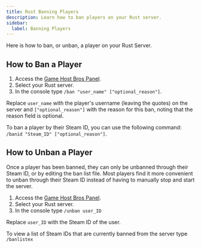```yaml
---
title: Rust Banning Players
description: Learn how to ban players on your Rust server.
sidebar:
  label: Banning Players
---
```


Here is how to ban, or unban, a player on your Rust Server.

## How to Ban a Player

1. Access the [Game Host Bros Panel](https://panel.gamehostbros.com/).
2. Select your Rust server.
3. In the console type `/ban "user_name" ["optional_reason"]`. 

Replace `user_name` with the player's username (leaving the quotes) on the server and `["optional_reason"]` with the reason for this ban, noting that the reason field is optional.

To ban a player by their Steam ID, you can use the following command: `/banid "Steam_ID" ["optional_reason"]`.

## How to Unban a Player

Once a player has been banned, they can only be unbanned through their Steam ID, or by editing the ban list file. Most players find it more convenient to unban through their Steam ID instead of having to manually stop and start the server.

1. Access the [Game Host Bros Panel](https://panel.gamehostbros.com/).
2. Select your Rust server.
3. In the console type `/unban user_ID`

Replace `user_ID` with the Steam ID of the user.

To view a list of Steam IDs that are currently banned from the server type `/banlistex`

